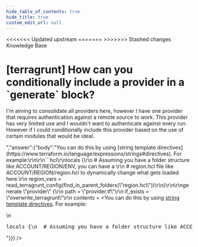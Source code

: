 ```yaml
---
hide_table_of_contents: true
hide_title: true
custom_edit_url: null
---
```



<head>
<<<<<<< Updated upstream
  <link rel="canonical" href="https://github.com/tnn-gruntwork-io/knowledge-base/discussions/205" />
=======
  <link rel="canonical" href="https://github.com/tnn-gruntwork-io/knowledge-base/discussions/205" />
>>>>>>> Stashed changes
</head>

<CenterLayout>
<span className="searchCategory">Knowledge Base</span>
<h1>[terragrunt] How can you conditionally include a provider in a `generate` block?</h1>
<GitHub discussion={{"id":"D_kwDOF8slf84AOzsL","number":205,"author":{"login":"yorinasub17"},"title":"[terragrunt] How can you conditionally include a provider in a `generate` block?","body":"I'm aiming to consolidate all providers here, however I have one provider that requires authentication against a remote source to work. This provider has very limited use and I wouldn't want to authenticate against every run. However if I could conditionally include this provider based on the use of certain modules that would be ideal.","bodyHTML":"<p dir=\"auto\">I'm aiming to consolidate all providers here, however I have one provider that requires authentication against a remote source to work. This provider has very limited use and I wouldn't want to authenticate against every run. However if I could conditionally include this provider based on the use of certain modules that would be ideal.</p>","answer":{"body":"You can do this by using [string template directives](https://www.terraform.io/language/expressions/strings#directives). For example:\r\n\r\n```hcl\r\nlocals {\r\n  # Assuming you have a folder structure like ACCOUNT/REGION/ENV, you can have a \r\n  # region.hcl file like ACCOUNT/REGION/region.hcl to dynamically change what gets loaded here.\r\n  region_vars = read_terragrunt_config(find_in_parent_folders(\"region.hcl\"))\r\n}\r\n\r\ngenerate \"provider\" {\r\n  path = \"provider.tf\"\r\n  if_exists = \"overwrite_terragrunt\"\r\n  contents = <<EOF\r\nprovider \"aws\" {\r\n  alias = \"us-east-1\"\r\n  region = \"us-east-1\"\r\n}\r\n\r\n%{ if local.region_vars.locals.region == \"us-west-1\" }\r\nprovider \"aws\" {\r\n  alias = \"us-west-1\"\r\n  region = \"us-west-1\"\r\n}\r\n%{ endfor }\r\nEOF\r\n}\r\n```","bodyHTML":"<p dir=\"auto\">You can do this by using <a href=\"https://www.terraform.io/language/expressions/strings#directives\" rel=\"nofollow\">string template directives</a>. For example:</p>\n<div class=\"highlight highlight-source-terraform notranslate position-relative overflow-auto\" dir=\"auto\" data-snippet-clipboard-copy-content=\"locals {\n  # Assuming you have a folder structure like ACCOUNT/REGION/ENV, you can have a \n  # region.hcl file like ACCOUNT/REGION/region.hcl to dynamically change what gets loaded here.\n  region_vars = read_terragrunt_config(find_in_parent_folders(&quot;region.hcl&quot;))\n}\n\ngenerate &quot;provider&quot; {\n  path = &quot;provider.tf&quot;\n  if_exists = &quot;overwrite_terragrunt&quot;\n  contents = &lt;&lt;EOF\nprovider &quot;aws&quot; {\n  alias = &quot;us-east-1&quot;\n  region = &quot;us-east-1&quot;\n}\n\n%{ if local.region_vars.locals.region == &quot;us-west-1&quot; }\nprovider &quot;aws&quot; {\n  alias = &quot;us-west-1&quot;\n  region = &quot;us-west-1&quot;\n}\n%{ endfor }\nEOF\n}\"><pre class=\"notranslate\"><span class=\"pl-k\">locals</span> {\n  <span class=\"pl-c\"><span class=\"pl-c\">#</span> Assuming you have a folder structure like ACCOUNT/REGION/ENV, you can have a </span>\n  <span class=\"pl-c\"><span class=\"pl-c\">#</span> region.hcl file like ACCOUNT/REGION/region.hcl to dynamically change what gets loaded here.</span>\n  region_vars <span class=\"pl-k\">=</span> <span class=\"pl-v\">read_terragrunt_config</span>(<span class=\"pl-v\">find_in_parent_folders</span>(<span class=\"pl-s\"><span class=\"pl-pds\">\"</span>region.hcl<span class=\"pl-pds\">\"</span></span>))\n}\n\n<span class=\"pl-en\">generate</span> <span class=\"pl-s\"><span class=\"pl-pds\">\"</span>provider<span class=\"pl-pds\">\"</span></span> {\n  path <span class=\"pl-k\">=</span> <span class=\"pl-s\"><span class=\"pl-pds\">\"</span>provider.tf<span class=\"pl-pds\">\"</span></span>\n  if_exists <span class=\"pl-k\">=</span> <span class=\"pl-s\"><span class=\"pl-pds\">\"</span>overwrite_terragrunt<span class=\"pl-pds\">\"</span></span>\n  contents <span class=\"pl-k\">=</span> <span class=\"pl-s\"><span class=\"pl-k\">&lt;&lt;</span><span class=\"pl-k\">EOF</span></span>\n<span class=\"pl-s\">provider \"aws\" {</span>\n<span class=\"pl-s\">  alias = \"us-east-1\"</span>\n<span class=\"pl-s\">  region = \"us-east-1\"</span>\n<span class=\"pl-s\">}</span>\n<span class=\"pl-s\"></span>\n<span class=\"pl-s\"><span class=\"pl-k\">%{</span> <span class=\"pl-k\">if</span> <span class=\"pl-c1\">local</span><span class=\"pl-k\">.</span><span class=\"pl-smi\">region_vars</span><span class=\"pl-k\">.</span><span class=\"pl-smi\">locals</span><span class=\"pl-k\">.</span><span class=\"pl-smi\">region</span> <span class=\"pl-k\">==</span> <span class=\"pl-s\"><span class=\"pl-pds\">\"</span>us-west-1<span class=\"pl-pds\">\"</span></span> <span class=\"pl-k\">}</span></span>\n<span class=\"pl-s\">provider \"aws\" {</span>\n<span class=\"pl-s\">  alias = \"us-west-1\"</span>\n<span class=\"pl-s\">  region = \"us-west-1\"</span>\n<span class=\"pl-s\">}</span>\n<span class=\"pl-s\"><span class=\"pl-k\">%{</span> <span class=\"pl-k\">endfor</span> <span class=\"pl-k\">}</span></span>\n<span class=\"pl-s\"><span class=\"pl-k\">EOF</span></span>\n}</pre></div>"}}} />

</CenterLayout>
  

<!-- ##DOCS-SOURCER-START
{
  "sourcePlugin": "github-discussions",
  "hash": "297a7be57091f38d52f5a834539112b0"
}
##DOCS-SOURCER-END -->
